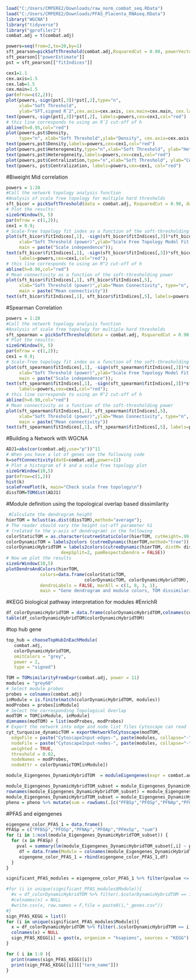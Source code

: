 ```{r}
load("C:/Users/CMPERE2/Downloads/raw_norm_combat_seq.RData")
load("C:/Users/CMPERE2/Downloads/PFAS_Placenta_RNAseq.RData")
library("WGCNA")
library("tidyverse")
library("gprofiler2")
combat.adj = t(combat.adj)
```

```{r}
powers=seq(from=2,to=20,by=1) 
sft_pearson=pickSoftThreshold(combat.adj,RsquaredCut = 0.90, powerVector=powers, networkType ="signed", moreNetworkConcepts=T)
sft_pearson[["powerEstimate"]]
pst = sft_pearson[["fitIndices"]]

cex1=1.1
cex.axis=1.5
cex.lab=1.5
cex.main=1.5 
par(mfrow=c(2,2));
plot(powers,-sign(pst[,3])*pst[,2],type="n",
     xlab="Soft Threshold",
     ylab="SFT,signed Rˆ2",cex.axis=cex.axis, cex.main=cex.main, cex.lab=cex.lab, main="Scale Free Fit Index Rˆ2");
text(powers,-sign(pst[,3])*pst[,2], labels=powers,cex=cex1,col="red")
# this line corresponds to using an Rˆ2 cut-off of h 
abline(h=0.95,col="red")
plot(powers,pst$Density,
     type="n", xlab="Soft Threshold",ylab="Density", cex.axis=cex.axis, cex.main=cex.main,cex.lab=cex.lab, main="Density") 
text(powers,pst$Density,labels=powers,cex=cex1,col="red") 
plot(powers,pst$Heterogeneity,type="n",xlab="Soft Threshold", ylab="Heterogeneity",cex.main=cex.main, cex.lab=cex.lab, cex.axis=cex.axis, main="Heterogeneity") 
text(powers,pst$Heterogeneity,labels=powers,cex=cex1,col="red") 
plot(powers,pst$Centralization,type="n",xlab="Soft Threshold", ylab="Centralization",cex.axis=cex.axis, cex.main=cex.main, cex.lab=cex.lab, main="Centralization") 
text(powers, pst$Centralization, labels=powers,cex=cex1, col="red")
```

#Biweight Mid correlation
```{r}
powers = 1:20
#Call the network topology analysis function
#Analysis of scale free topology for multiple hard thresholds
sft_bicor = pickSoftThreshold(data = combat.adj, RsquaredCut = 0.90, dataIsExpr = T, powerVector = powers,networkType ="signed", corFnc="bicor" )
# Plot the results:
sizeGrWindow(9, 5)
par(mfrow = c(1,2));
cex1 = 0.9;
# Scale-free topology fit index as a function of the soft-thresholding power
plot(sft_bicor$fitIndices[,1], -sign(sft_bicor$fitIndices[,3])*sft_bicor$fitIndices[,2],
     xlab="Soft Threshold (power)",ylab="Scale Free Topology Model Fit,signed R^2",type="n",
     main = paste("Scale independence"));
text(sft_bicor$fitIndices[,1], -sign(sft_bicor$fitIndices[,3])*sft_bicor$fitIndices[,2],
     labels=powers,cex=cex1,col="red");
# this line corresponds to using an R^2 cut-off of h
abline(h=0.90,col="red")
# Mean connectivity as a function of the soft-thresholding power
plot(sft_bicor$fitIndices[,1], sft_bicor$fitIndices[,5],
     xlab="Soft Threshold (power)",ylab="Mean Connectivity", type="n",
     main = paste("Mean connectivity"))
text(sft_bicor$fitIndices[,1], sft_bicor$fitIndices[,5], labels=powers, cex=cex1,col="red")
```
#Spearman Correlation
```{r}
powers = 1:20
#Call the network topology analysis function
#Analysis of scale free topology for multiple hard thresholds
sft_spearman = pickSoftThreshold(data = combat.adj, RsquaredCut = 0.90, dataIsExpr = T, powerVector = powers,networkType ="signed", corFnc="cor", corOptions = list(method = "spearman"))
# Plot the results:
sizeGrWindow(9, 5)
par(mfrow = c(1,2));
cex1 = 0.9;
# Scale-free topology fit index as a function of the soft-thresholding power
plot(sft_spearman$fitIndices[,1], -sign(sft_spearman$fitIndices[,3])*sft_spearman$fitIndices[,2],
     xlab="Soft Threshold (power)",ylab="Scale Free Topology Model Fit,signed R^2",type="n",
     main = paste("Scale independence"));
text(sft_spearman$fitIndices[,1], -sign(sft_spearman$fitIndices[,3])*sft_spearman$fitIndices[,2],
     labels=powers,cex=cex1,col="red");
# this line corresponds to using an R^2 cut-off of h
abline(h=0.90,col="red")
# Mean connectivity as a function of the soft-thresholding power
plot(sft_spearman$fitIndices[,1], sft_spearman$fitIndices[,5],
     xlab="Soft Threshold (power)",ylab="Mean Connectivity", type="n",
     main = paste("Mean connectivity"))
text(sft_spearman$fitIndices[,1], sft_spearman$fitIndices[,5], labels=powers, cex=cex1,col="red")
```

#Building a Network with WGCNA 
```{r}
ADJ1=abs(cor(combat.adj,use="p"))^11
# When you have a lot of genes use the following code
k=softConnectivity(datE=combat.adj,power=11)
# Plot a histogram of k and a scale free topology plot
sizeGrWindow(10,5)
par(mfrow=c(1,2))
hist(k)
scaleFreePlot(k, main="Check scale free topology\n")
dissTOM=TOMdist(ADJ1)
```


#Module definition using the topological overlap based dissimilarity
```{r}
 #Calculate the dendrogram height 
hierTOM = hclust(as.dist(dissTOM),method="average");
# The reader should vary the height cut-off parameter h1
# (related to the y-axis of dendrogram) in the following
colorStaticTOM = as.character(cutreeStaticColor(hierTOM, cutHeight=.99, minSize=20))
colorDynamicTOM = labels2colors (cutreeDynamic(hierTOM,method="tree"))
colorDynamicHybridTOM = labels2colors(cutreeDynamic(hierTOM, distM= dissTOM , cutHeight = 0.99,
                     deepSplit=2, pamRespectsDendro = FALSE))
# Now we plot the results
sizeGrWindow(10,5)
plotDendroAndColors(hierTOM,
             colors=data.frame(colorStaticTOM,
                              colorDynamicTOM, colorDynamicHybridTOM),
             dendroLabels = FALSE, marAll = c(1, 8, 3, 1),
             main = "Gene dendrogram and module colors, TOM dissimilarity")
```
#KEGG biological pathway interpretation for modules 
#EnrichR
```{r}
df_colorDynamicHybridTOM = data.frame(colorDynamicHybridTOM,colnames(combat.adj))
table(df_colorDynamicHybridTOM$colorDynamicHybridTOM)
```

#top hub gene
```{r}
top_hub = chooseTopHubInEachModule(
   combat.adj, 
   colorDynamicHybridTOM, 
   omitColors = "grey", 
   power = 2, 
   type = "signed")
```

```{r}
TOM = TOMsimilarityFromExpr(combat.adj, power = 11)
modules = "grey60"
# Select module probes
probes = colnames(combat.adj)
inModule = is.finite(match(colorDynamicHybridTOM, modules))
modProbes = probes[inModule]
# Select the corresponding Topological Overlap
modTOM = TOM[inModule, inModule]
dimnames(modTOM) = list(modProbes, modProbes)
# Export the network into edge and node list files Cytoscape can read
cyt_turquoise_dynamicTOM = exportNetworkToCytoscape(modTOM,
  edgeFile = paste("CytoscapeInput-edges-", paste(modules, collapse="-"), ".txt", sep=""),
  nodeFile = paste("CytoscapeInput-nodes-", paste(modules, collapse="-"), ".txt", sep=""),
  weighted = TRUE,
  threshold = 0.02,
  nodeNames = modProbes,
  nodeAttr = colorDynamicTOM[inModule])
```

```{r}
module_Eigengenes_DynamicHybridTOM  = moduleEigengenes(expr = combat.adj, colors = df_colorDynamicHybridTOM$colorDynamicHybridTOM, impute = TRUE, nPC = 1, excludeGrey = TRUE)
```


```{r}
module_Eigengenes_DynamicHybridTOM_subset = module_Eigengenes_DynamicHybridTOM$eigengenes %>% mutate(ID = colnames(glowing_uq_vst)) %>% filter(ID %in% pheno$ID) 
rownames(module_Eigengenes_DynamicHybridTOM_subset) = module_Eigengenes_DynamicHybridTOM_subset$ID
module_Eigengenes_DynamicHybridTOM_subset = module_Eigengenes_DynamicHybridTOM_subset[,-18]
pheno = pheno %>% mutate(sum = rowSums(.[c("PFBSp","PFOSp","PFNAp","PFOAp","PFHxSp")]))
```

#PFAS and eigengenes 
```{r}
eigengene_color_PFAS_1 = data.frame()
PFASp = c("PFBSp","PFOSp","PFNAp","PFOAp","PFHxSp", "sum")
for (i in 1:ncol(module_Eigengenes_DynamicHybridTOM_subset)) {
  for (x in PFASp) {
    pval = summary(lm(module_Eigengenes_DynamicHybridTOM_subset[,i] ~ pheno[,x]))$coefficients[2,4]
     df = data.frame(Module = colnames(module_Eigengenes_DynamicHybridTOM_subset)[i],PFAS = x, pvalue = pval )
     eigengene_color_PFAS_1 = rbind(eigengene_color_PFAS_1,df)
  }
}


```

```{r}
significant_PFAS_modules = eigengene_color_PFAS_1 %>% filter(pvalue <= 0.05) %>% mutate(Module = gsub("ME", "", .$Module))

#for (i in unique(significant_PFAS_modules$Module)){
  #x = df_colorDynamicHybridTOM %>% filter(.$colorDynamicHybridTOM == i) %>% select(colnames.combat.adj.)
  #colnames(x) = NULL
  #write.csv(x, row.names = F,file = paste0(i,"_genes.csv"))
#}
sign_PFAS_KEGG = list()
for (i in unique(significant_PFAS_modules$Module)){
  x = df_colorDynamicHybridTOM %>% filter(.$colorDynamicHybridTOM == i) %>% pull(colnames.combat.adj.)
  colnames(x) = NULL
  sign_PFAS_KEGG[i] = gost(x, organism = "hsapiens", sources = "KEGG")
}

```


```{r}
for ( i in 1:8 ){
  print(names(sign_PFAS_KEGG)[i])
  print(sign_PFAS_KEGG[[i]][["term_name"]])
}
```


